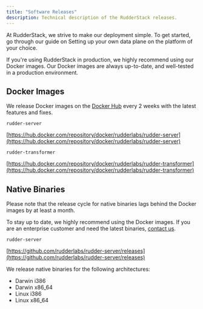 ```yaml
---
title: "Software Releases"
description: Technical description of the RudderStack releases.
---
```


At RudderStack, we strive to make our deployment simple. To get started, go through our guide on <Link to="/get-started/rudderstack-open-source/data-plane-setup/">Setting up your own data plane</Link> on the platform of your choice.

<div class="successBlock">
If you're using RudderStack in production, we highly recommend using our Docker images. Our Docker images are always up-to-date, and well-tested in a production environment.
</div>

## Docker Images

We release Docker images on the [Docker Hub](https://hub.docker.com/) every 2 weeks with the latest features and fixes.

`rudder-server`

[https://hub.docker.com/repository/docker/rudderlabs/rudder-server](https://hub.docker.com/repository/docker/rudderlabs/rudder-server)

`rudder-transformer`

[https://hub.docker.com/repository/docker/rudderlabs/rudder-transformer](https://hub.docker.com/repository/docker/rudderlabs/rudder-transformer)

## Native Binaries

Please note that the release cycle for native binaries lags behind the Docker images by at least a month.

To stay up to date, we highly recommend using the Docker images. If you are an enterprise customer and need the latest binaries, [contact us](https://rudderstack.com/contact/).

`rudder-server`

[https://github.com/rudderlabs/rudder-server/releases](https://github.com/rudderlabs/rudder-server/releases)

We release native binaries for the following architectures:

- Darwin i386
- Darwin x86_64
- Linux i386
- Linux x86_64


